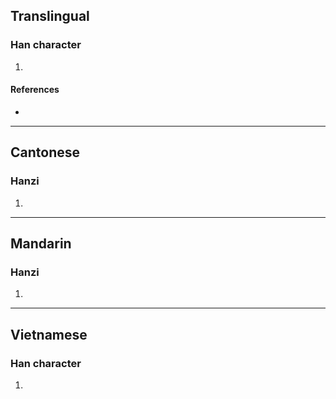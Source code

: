 {{character info/new}}
==Translingual==

===Han character===
{{Han char|rn=64|rad=手|as=10|sn=13|four=51094|canj=QMWD|ids=⿰扌栗}}

# {{defn|Han|sort=手10}}

====References====
* {{Han ref|kx=0448.050|dkj=12509|dj=0798.230|hdz=31930.050|uh=642E|ud=25646|bh=DDB9|bd=56761}}

----

==Cantonese==

===Hanzi===
{{yue-hanzi|jyut=[[leot6]]|y=leut6}}

# {{defn|lang=yue|sort=手10}}

----

==Mandarin==

===Hanzi===
{{cmn-hanzi|pin=[[lì]] ([[li4]]), [[gǔ]] ([[gu3]])|wg=li<sup>4</sup>, ku<sup>3</sup>}}

# {{defn|lang=cmn|sort=手10}}

----

==Vietnamese==

===Han character===
{{vi-hantu|rs=手10|lắt}}

# {{defn|lang=vi|sort=手10}}